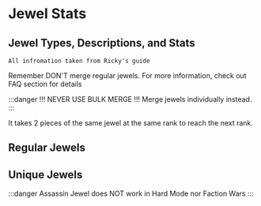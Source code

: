 # Jewel Stats

## Jewel Types, Descriptions, and Stats

```
All infromation taken from Ricky's guide
```

Remember DON'T merge regular jewels. For more information, check out FAQ section for details

:::danger
!!! NEVER USE BULK MERGE !!!
Merge jewels individually instead. 
:::

It takes 2 pieces of the same jewel at the same rank to reach the next rank.


## Regular Jewels
<JewelStats jewelType="regular" />

## Unique Jewels

:::danger
Assassin Jewel does NOT work in Hard Mode nor Faction Wars
:::

<JewelStats jewelType="unique" />